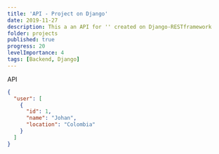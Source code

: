 ```yaml
---
title: 'API - Project on Django'
date: 2019-11-27
description: This a an API for '' created on Django-RESTframework
folder: projects
published: true
progress: 20
levelImportance: 4
tags: [Backend, Django]
---
```


API

```json
{
  "user": [
    {
      "id": 1,
      "name": "Johan",
      "location": "Colombia"
    }
  ]
}
```
